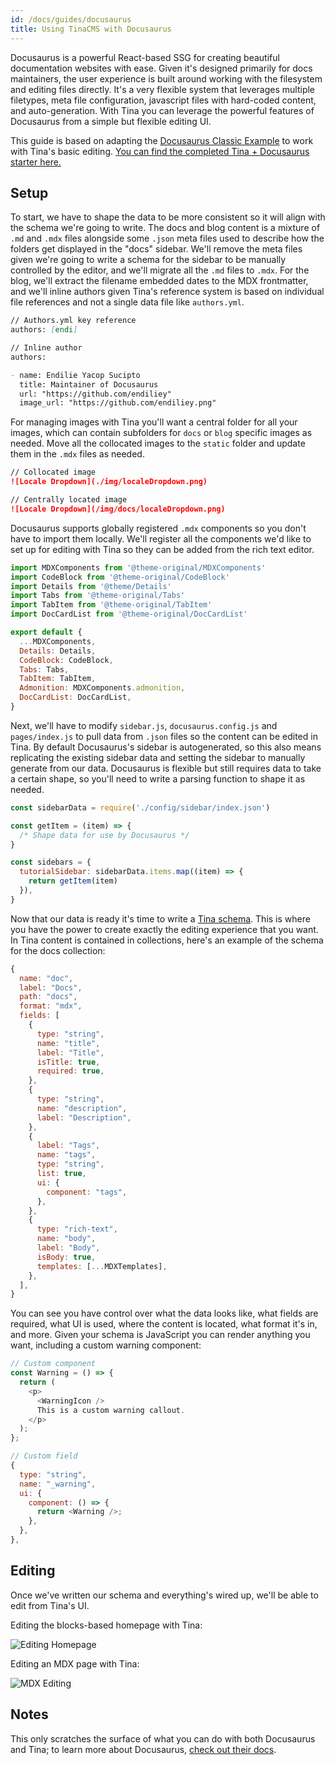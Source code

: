 ```yaml
---
id: /docs/guides/docusaurus
title: Using TinaCMS with Docusaurus
---
```


Docusaurus is a powerful React-based SSG for creating beautiful documentation websites with ease. Given it's designed primarily for docs maintainers, the user experience is built around working with the filesystem and editing files directly. It's a very flexible system that leverages multiple filetypes, meta file configuration, javascript files with hard-coded content, and auto-generation. With Tina you can leverage the powerful features of Docusaurus from a simple but flexible editing UI.

This guide is based on adapting the [Docusaurus Classic Example](https://github.com/facebook/docusaurus/tree/main/examples/classic) to work with Tina's basic editing. [You can find the completed Tina + Docusaurus starter here.](https://github.com/tinacms/tinasaurus)

<Youtube embedSrc="https://www.youtube.com/embed/2bHBwM54UB8" />

## Setup

To start, we have to shape the data to be more consistent so it will align with the schema we're going to write. The docs and blog content is a mixture of `.md` and `.mdx` files alongside some `.json` meta files used to describe how the folders get displayed in the "docs" sidebar. We'll remove the meta files given we're going to write a schema for the sidebar to be manually controlled by the editor, and we'll migrate all the `.md` files to `.mdx`. For the blog, we'll extract the filename embedded dates to the MDX frontmatter, and we'll inline authors given Tina's reference system is based on individual file references and not a single data file like `authors.yml`.

```md
// Authors.yml key reference
authors: [endi]

// Inline author
authors:

- name: Endilie Yacop Sucipto
  title: Maintainer of Docusaurus
  url: "https://github.com/endiliey"
  image_url: "https://github.com/endiliey.png"
```

For managing images with Tina you'll want a central folder for all your images, which can contain subfolders for `docs` or `blog` specific images as needed. Move all the collocated images to the `static` folder and update them in the `.mdx` files as needed.

```md
// Collocated image
![Locale Dropdown](./img/localeDropdown.png)

// Centrally located image
![Locale Dropdown](/img/docs/localeDropdown.png)
```

Docusaurus supports globally registered `.mdx` components so you don't have to import them locally. We'll register all the components we'd like to set up for editing with Tina so they can be added from the rich text editor.

```js
import MDXComponents from '@theme-original/MDXComponents'
import CodeBlock from '@theme-original/CodeBlock'
import Details from '@theme/Details'
import Tabs from '@theme-original/Tabs'
import TabItem from '@theme-original/TabItem'
import DocCardList from '@theme-original/DocCardList'

export default {
  ...MDXComponents,
  Details: Details,
  CodeBlock: CodeBlock,
  Tabs: Tabs,
  TabItem: TabItem,
  Admonition: MDXComponents.admonition,
  DocCardList: DocCardList,
}
```

Next, we'll have to modify `sidebar.js`, `docusaurus.config.js` and `pages/index.js` to pull data from `.json` files so the content can be edited in Tina. By default Docusaurus's sidebar is autogenerated, so this also means replicating the existing sidebar data and setting the sidebar to manually generate from our data. Docusaurus is flexible but still requires data to take a certain shape, so you'll need to write a parsing function to shape it as needed.

```js
const sidebarData = require('./config/sidebar/index.json')

const getItem = (item) => {
  /* Shape data for use by Docusaurus */
}

const sidebars = {
  tutorialSidebar: sidebarData.items.map((item) => {
    return getItem(item)
  }),
}
```

Now that our data is ready it's time to write a [Tina schema](/docs/schema/). This is where you have the power to create exactly the editing experience that you want. In Tina content is contained in collections, here's an example of the schema for the docs collection:

```js
{
  name: "doc",
  label: "Docs",
  path: "docs",
  format: "mdx",
  fields: [
    {
      type: "string",
      name: "title",
      label: "Title",
      isTitle: true,
      required: true,
    },
    {
      type: "string",
      name: "description",
      label: "Description",
    },
    {
      label: "Tags",
      name: "tags",
      type: "string",
      list: true,
      ui: {
        component: "tags",
      },
    },
    {
      type: "rich-text",
      name: "body",
      label: "Body",
      isBody: true,
      templates: [...MDXTemplates],
    },
  ],
}
```

You can see you have control over what the data looks like, what fields are required, what UI is used, where the content is located, what format it's in, and more. Given your schema is JavaScript you can render anything you want, including a custom warning component:

```js
// Custom component
const Warning = () => {
  return (
    <p>
      <WarningIcon />
      This is a custom warning callout.
    </p>
  );
};

// Custom field
{
  type: "string",
  name: "_warning",
  ui: {
    component: () => {
      return <Warning />;
    },
  },
},
```

## Editing

Once we've written our schema and everything's wired up, we'll be able to edit from Tina's UI.

Editing the blocks-based homepage with Tina:

![Editing Homepage](/img/docs/docusaurus/tinasaurus-home-editing.png "Editing the Docusaurus example homepage in Tina")

Editing an MDX page with Tina:

![MDX Editing](/img/docs/docusaurus/tinasaurus-doc-editing.png "Editing MDX Docusaurus Page in TinaCMS")

## Notes

This only scratches the surface of what you can do with both Docusaurus and Tina; to learn more about Docusaurus, [check out their docs](https://docusaurus.io/docs).

